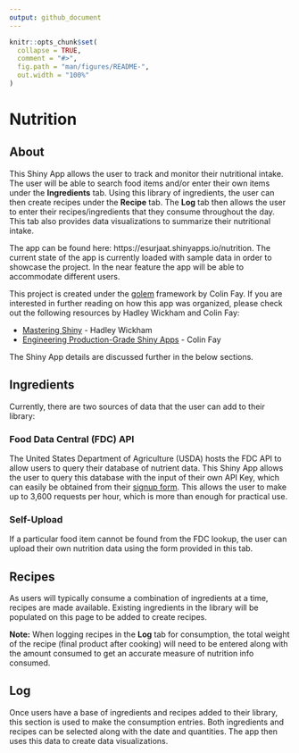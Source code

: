 ```yaml
---
output: github_document
---
```


<!-- README.md is generated from README.Rmd. Please edit that file -->

```r
knitr::opts_chunk$set(
  collapse = TRUE,
  comment = "#>",
  fig.path = "man/figures/README-",
  out.width = "100%"
)
```

# Nutrition

<!-- badges: start -->
<!-- badges: end -->

## About
This Shiny App allows the user to track and monitor their nutritional intake.  The user will be able to search food items and/or enter their own items under the **Ingredients** tab.  Using this library of ingredients, the user can then create recipes under the **Recipe** tab.  The **Log** tab then allows the user to enter their recipes/ingredients that they consume throughout the day.  This tab also provides data visualizations to summarize their nutritional intake.

The app can be found here: https://esurjaat.shinyapps.io/nutrition.  The current state of the app is currently loaded with sample data in order to showcase the project. In the near feature the app will be able to accommodate different users.

This project is created under the [golem](https://github.com/ThinkR-open/golem) framework by Colin Fay. If you are interested in further reading on how this app was organized, please check out the following resources by Hadley Wickham and Colin Fay:  

  * [Mastering Shiny](https://mastering-shiny.org/index.html) - Hadley Wickham  
  * [Engineering Production-Grade Shiny Apps](https://engineering-shiny.org/index.html) - Colin Fay  
  
The Shiny App details are discussed further in the below sections.


## Ingredients
Currently, there are two sources of data that the user can add to their library:

### Food Data Central (FDC) API
The United States Department of Agriculture (USDA) hosts the FDC API to allow users to query their database of nutrient data. This Shiny App allows the user to query this database with the input of their own API Key, which can easily be obtained from their [signup form](https://fdc.nal.usda.gov/api-key-signup.html). This allows the user to make up to 3,600 requests per hour, which is more than enough for practical use.

    
### Self-Upload
If a particular food item cannot be found from the FDC lookup, the user can upload their own nutrition data using the form provided in this tab.


## Recipes
As users will typically consume a combination of ingredients at a time, recipes are made available.  Existing ingredients in the library will be populated on this page to be added to create recipes.

**Note:** When logging recipes in the **Log** tab for consumption, the total weight of the recipe (final product after cooking) will need to be entered along with the amount consumed to get an accurate measure of nutrition info consumed.

## Log
Once users have a base of ingredients and recipes added to their library, this section is used to make the consumption entries.  Both ingredients and recipes can be selected along with the date and quantities.  The app then uses this data to create data visualizations.


  


  
  

